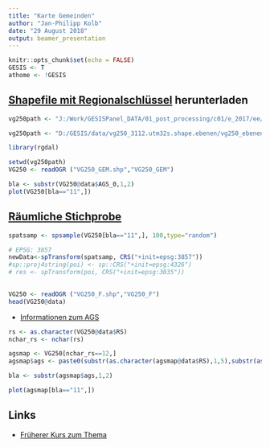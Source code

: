 ```yaml
---
title: "Karte Gemeinden"
author: "Jan-Philipp Kolb"
date: "29 August 2018"
output: beamer_presentation
---
```


```r
knitr::opts_chunk$set(echo = FALSE)
GESIS <- T
athome <- !GESIS
```

## [Shapefile mit Regionalschlüssel](http://www.geodatenzentrum.de/geodaten/gdz_rahmen.gdz_div?gdz_spr=deu&gdz_akt_zeile=5&gdz_anz_zeile=1&gdz_unt_zeile=13&gdz_user_id=0) herunterladen

```r
vg250path <- "J:/Work/GESISPanel_DATA/01_post_processing/c01/e_2017/ee/01_wave/data/com/geodata/vg250/"
```

```r
vg250path <- "D:/GESIS/data/vg250_3112.utm32s.shape.ebenen/vg250_ebenen"
```


```r
library(rgdal)
```


```r
setwd(vg250path)
VG250 <- readOGR ("VG250_GEM.shp","VG250_GEM")
```

```r
bla <- substr(VG250@data$AGS_0,1,2)
plot(VG250[bla=="11",])
```


## [Räumliche Stichprobe](https://www.rdocumentation.org/packages/sp/versions/1.3-1/topics/spsample)

```r
spatsamp <- spsample(VG250[bla=="11",], 100,type="random")
```

```r
# EPSG: 3857
newData<-spTransform(spatsamp, CRS("+init=epsg:3857"))
#sp::proj4string(poi) <- sp::CRS("+init=epsg:4326")
# res <- spTransform(poi, CRS("+init=epsg:3035"))
                      
```





```r
VG250 <- readOGR ("VG250_F.shp","VG250_F")
head(VG250@data)
```

- [Informationen zum AGS](https://de.wikipedia.org/wiki/Amtlicher_Gemeindeschl%C3%BCssel)

```r
rs <- as.character(VG250@data$RS)
nchar_rs <- nchar(rs)

agsmap <- VG250[nchar_rs==12,]
agsmap$ags <- paste0(substr(as.character(agsmap@data$RS),1,5),substr(as.character(agsmap@data$RS),10,12))
```

```r
bla <- substr(agsmap$ags,1,2)

plot(agsmap[bla=="11",])
```

## Links

- [Früherer Kurs zum Thema](https://github.com/Japhilko/GeoData/blob/master/2017/slides/polygonSources.md)